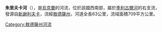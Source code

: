 '''朱里夫卡河'''（{{lang-uk|Журівка}}），是[[烏克蘭|烏克蘭]]的河流，位於該國西南部，屬於[[季利古爾河|季利古爾河]]的右支流，發源自[[新謝利夫卡_(阿納尼耶夫區)|新謝利夫卡]]，流經[[敖德薩州|敖德薩州]]，河道全長63公里，流域面積709平方公里。

{{DEFAULTSORT:Журівка (річка)}}
[[Category:敖德薩州河流|Category:敖德薩州河流]]


{{Ukraine-river-stub}}